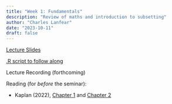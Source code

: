 ```yaml
---
title: "Week 1: Fundamentals"
description: "Review of maths and introduction to subsetting"
author: "Charles Lanfear"
date: "2023-10-11"
draft: false
---
```


[Lecture Slides](https://clanfear.github.io/ioc_iqa/_lectures/1_fundamentals/slides_fundamentals.html)

[.R script to follow along](https://clanfear.github.io/ioc_iqa/_lectures/1_fundamentals/slides_fundamentals.R)

Lecture Recording (forthcoming)

Reading (for *before* the seminar):

* Kaplan (2022), [Chapter 1](https://crimebythenumbers.com/a-soup-to-nuts-project-example.html) and [Chapter 2](https://crimebythenumbers.com/intro-to-r.html)